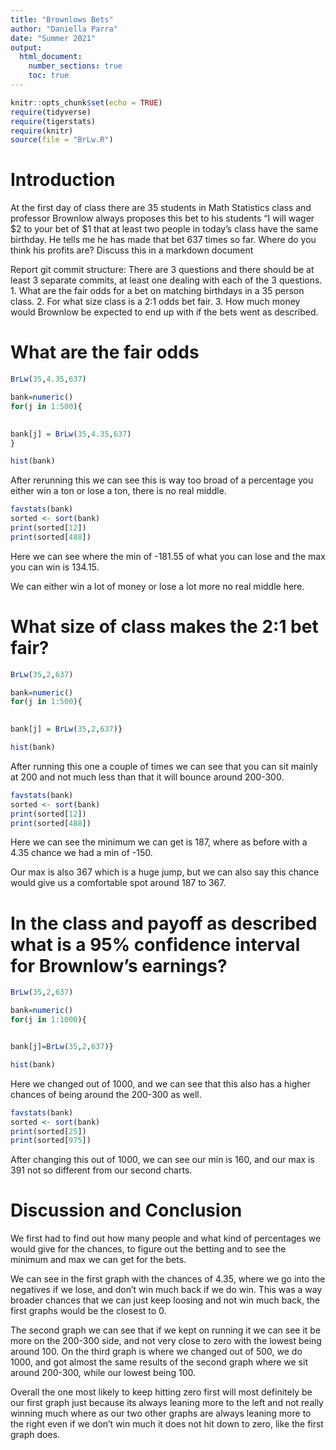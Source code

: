 ```yaml
---
title: "Brownlows Bets"
author: "Daniella Parra"
date: "Summer 2021"
output: 
  html_document:
    number_sections: true
    toc: true
---
```


```r
knitr::opts_chunk$set(echo = TRUE)
require(tidyverse)
require(tigerstats)
require(knitr)
source(file = "BrLw.R")
```


<!-- We recommend you use git branches -- create a separate branch for each major section i.e. Introduction, Methods, Results, Inferential Results, and Discussion and Conclusions - leave the YAML block untouched until the final merge where you put in your own name !-->

# Introduction

<!--In this section you explain what you are trying to show.  Where did the data come from?  What is the research or other question you are trying to answer?!-->

 At the first day of class there are 35 students in Math Statistics class and professor Brownlow always proposes this bet to his students "I will wager $2 to your bet of $1 that at least two people in today's class have  the same birthday.  He tells me he has made that bet 637 times so far. Where do you think his profits are? Discuss this in a markdown document
 
Report git commit structure:
There are 3 questions and there should be at least 3 separate commits, at least one dealing with each of the 3 questions.
1. What are the fair odds for a bet on matching birthdays in a 35 person class.
2. For what size class is a 2:1 odds bet fair.
3. How much money would Brownlow be expected to end up with if the bets went as described.

# What are the fair odds  


<!--Decide on your methods:  In this section explain the approach you will take to attack the issue --- how will you decide on a likely estimate of professor Brownlow's earnings or losses after 637 bets. Also explain how you construct a 95% confidence interval about your estimate of his winnings !-->


```r
BrLw(35,4.35,637)
```

```r
bank=numeric()
for(j in 1:500){

  
bank[j] = BrLw(35,4.35,637)
}
```


```r
hist(bank)
```

After rerunning this we can see this is way too broad of a percentage you either win a ton or lose a ton, there is no real middle. 

```r
favstats(bank)
sorted <- sort(bank)
print(sorted[12])
print(sorted[488])
```


Here we can see where the min of -181.55 of what you can lose and the max you can win is 134.15. 

We can either win a lot of money or lose a lot more no real middle here. 



# What size of class makes the 2:1 bet fair?  
<!--Explain and display the results of your method of coming up with the estimate of professor Brownlows betting profits!-->

```r
BrLw(35,2,637)
```


```r
bank=numeric()
for(j in 1:500){

  
bank[j] = BrLw(35,2,637)}
```


```r
hist(bank)
```

After running this one a couple of times we can see that you can sit mainly at 200 and not much less than that it will bounce around 200-300. 


```r
favstats(bank)
sorted <- sort(bank)
print(sorted[12])
print(sorted[488])
```

Here we can see the minimum we can get is 187, where as before with a 4.35 chance we had a min of -150. 

Our max is also 367 which is a huge jump, but we can also say this chance would give us a comfortable spot around 187 to 367. 

# In the class and payoff as described what is a 95% confidence interval for Brownlow's earnings?
  
<!--Explain and display your method of coming up with a 95% confidence interval of  professor Brownlows winnings (or losings)-->

```r
BrLw(35,2,637)
```

```r
bank=numeric()
for(j in 1:1000){


bank[j]=BrLw(35,2,637)}
```

```r
hist(bank)
```

Here we changed out of 1000, and we can see that this also has a higher chances of being around the 200-300 as well. 


```r
favstats(bank)
sorted <- sort(bank)
print(sorted[25])
print(sorted[975])
```

After changing this out of 1000, we can see our min is 160, and our max is 391 not so different from our second charts. 


# Discussion and Conclusion

<!--Discussion and conclusion here.  If professor Brownlow is consistantly making or losing money how could he change his payout so that his profits center on zero?  Also discuss what size his class should be in order to have his current scheme balance at zero profit.!-->


We first had to find out how many people and what kind of percentages we would give for the chances, to figure out the betting and to see the minimum and max we can get for the bets. 

We can see in the first graph with the chances of 4.35, where we go into the negatives if we lose, and don't win much back if we do win. This was a way broader chances that we can just keep loosing and not win much back, the first graphs would be the closest to 0. 

The second graph we can see that if we kept on running it we can see it be more on the 200-300 side, and not very close to zero with the lowest being around 100. 
On the third graph is where we changed out of 500, we do 1000, and got almost the same results of the second graph where we sit around 200-300, while our lowest being 100. 

Overall the one most likely to keep hitting zero first will most definitely be our first graph just because its always leaning more to the left and not really winning much where as our two other graphs are always leaning more to the right even if we don't win much it does not hit down to zero, like the first graph does. 


